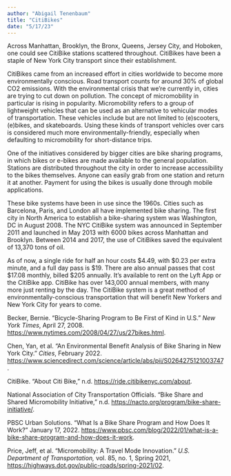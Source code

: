```yaml
---
author: "Abigail Tenenbaum"
title: "CitiBikes"
date: "5/17/23"
---
```


Across Manhattan, Brooklyn, the Bronx, Queens, Jersey City, and Hoboken, one could see CitiBike stations scattered throughout. CitiBikes have been a staple of New York City transport since their establishment. 

CitiBikes came from an increased effort in cities worldwide to become more environmentally conscious. Road transport counts for around 30% of global CO2 emissions. With the environmental crisis that we’re currently in, cities are trying to cut down on pollution. The concept of micromobility in particular is rising in popularity. Micromobility refers to a group of lightweight vehicles that can be used as an alternative to vehicular modes of transportation. These vehicles include but are not limited to (e)scooters, (e)bikes, and skateboards. Using these kinds of transport vehicles over cars is considered much more environmentally-friendly, especially when defaulting to micromobility for short-distance trips. 

One of the initiatives considered by bigger cities are bike sharing programs, in which bikes or e-bikes are made available to the general population. Stations are distributed throughout the city in order to increase accessibility to the bikes themselves. Anyone can easily grab from one station and return it at another. Payment for using the bikes is usually done through mobile applications. 

These bike systems have been in use since the 1960s. Cities such as Barcelona, Paris, and London all have implemented bike sharing. The first city in North America to establish a bike-sharing system was Washington, DC in August 2008. The NYC CitiBike system was announced in September 2011 and launched in May 2013 with 6000 bikes across Manhattan and Brooklyn. Between 2014 and 2017, the use of CitiBikes saved the equivalent of 13,370 tons of oil. 

As of now, a single ride for half an hour costs $4.49, with $0.23 per extra minute, and a full day pass is $19. There are also annual passes that cost $17.08 monthly, billed $205 annually. It’s available to rent on the Lyft App or the CitiBike app. CitiBike has over 143,000 annual members, with many more just renting by the day. The CitiBike system is a great method of environmentally-conscious transportation that will benefit New Yorkers and New York City for years to come. 

Becker, Bernie. “Bicycle-Sharing Program to Be First of Kind in U.S.” *New York Times*, April 27, 2008. [https://www.nytimes.com/2008/04/27/us/27bikes.html](https://www.nytimes.com/2008/04/27/us/27bikes.html).

Chen, Yan, et al. “An Environmental Benefit Analysis of Bike Sharing in New York City.” *Cities*, February 2022. [https://www.sciencedirect.com/science/article/abs/pii/S0264275121003747](https://www.sciencedirect.com/science/article/abs/pii/S0264275121003747).

CitiBike. “About Citi Bike,” n.d. [https://ride.citibikenyc.com/about](https://ride.citibikenyc.com/about).

National Association of City Transportation Officials. “Bike Share and Shared Micromobility Initiative,” n.d. [https://nacto.org/program/bike-share-initiative/](https://nacto.org/program/bike-share-initiative/).

PBSC Urban Solutions. “What Is a Bike Share Program and How Does It Work?” January 17, 2022. [https://www.pbsc.com/blog/2022/01/what-is-a-bike-share-program-and-how-does-it-work](https://www.pbsc.com/blog/2022/01/what-is-a-bike-share-program-and-how-does-it-work).

Price, Jeff, et al. “Micromobility: A Travel Mode Innovation.” *U.S. Department of Transportation,*  vol. 85, no. 1, Spring 2021, [https://highways.dot.gov/public-roads/spring-2021/02](https://highways.dot.gov/public-roads/spring-2021/02).

